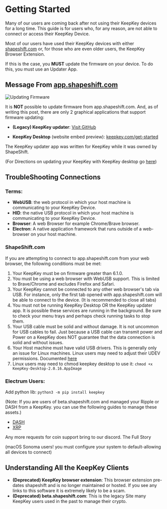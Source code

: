
# Getting Started

Many of our users are coming back after not using their KeepKey devices for a long time. This guide is for users who, for any reason, are not able to connect or access their KeepKey Device.

Most of our users have used their KeepKey devices with either [shapeshift.com](https://shapeshift.com) or, for those who are even older users, the KeepKey Browser Extension.

If this is the case, you **MUST** update the firmware on your device. To do this, you must use an Updater App.

## Message From [app.shapeshift.com](https://app.shapeshift.com)

<div style={{ display: 'flex', justifyContent: 'center' }}>
    <Image
        src="https://miro.medium.com/v2/resize:fit:640/format:webp/1*MNV7K8GaTjsRgL8rZ1iW-w.png"
        alt="Updating Firmware"
        width={300}
        height={200}
    />
</div>

It is **NOT** possible to update firmware from app.shapeshift.com. And, as of writing this post, there are only 2 graphical applications that support firmware updating:

- **(Legacy) KeepKey updater**: [Visit GitHub](https://github.com/keepkey/keepkey-updater)

- **KeepKey Desktop** (website embed preview): [keepkey.com/get-started](https://keepkey.com/get-started)

The KeepKey updater app was written for KeepKey while it was owned by ShapeShift.

(For Directions on updating your KeepKey with KeepKey desktop go [here](https://keepkey.com/get-started))

## TroubleShooting Connections

### Terms:

- **WebUSB**: the web protocol in which your host machine is communicating to your KeepKey Device.
- **HID**: the native USB protocol in which your host machine is communicating to your KeepKey Device.
- **Browser**: A web Browser for example Chrome/Brave browser.
- **Electron**: A native application framework that runs outside of a web-browser on your host machine.

### ShapeShift.com

If you are attempting to connect to app.shapeshift.com from your web browser, the following conditions must be met:

1. Your KeepKey must be on firmware greater than 6.1.0.
2. You must be using a web browser with WebUSB support. This is limited to Brave/Chrome and excludes Firefox and Safari.
3. Your KeepKey cannot be connected to any other web browser's tab via USB. For instance, only the first tab opened with app.shapeshift.com will be able to connect to the device. (It is recommended to close all tabs)
4. You must not be running KeepKey Desktop OR the KeepKey updater app. It is possible these services are running in the background. Be sure to check your menu trays and perhaps check running tasks to stop them.
5. Your USB cable must be solid and without damage. It is not uncommon for USB cables to fail. Just because a USB cable can transmit power and Power on a KeepKey does NOT guarantee that the data connection is solid and without issues.
6. Your Host machine must have valid USB drivers. This is generally only an issue for Linux machines. Linux users may need to adjust their UDEV permissions. Documented [here](https://support.shapeshift.com/hc/en-us)
7. Linux users may need to chmod keepkey desktop to use it: `chmod +x KeepKey-Desktop-2.0.16.AppImage`

### Electrum Users:

Add python lib: `python3 -m pip install keepkey`

(Note: If you are users of beta.shapeshift.com and managed your Ripple or DASH from a KeepKey. you can use the following guides to manage these assets.)

- [DASH](https://support.shapeshift.com/hc/en-us/articles/360009219260-Dash-DASH-)
- [XRP](https://support.shapeshift.com/hc/en-us/articles/360009220000-Ripple-XRP-)

Any more requests for coin support bring to our discord. The Full Story

(macOS Sonoma users! you must configure your system to default-allowing all devices to connect)

## Understanding All the KeepKey Clients

- **(Deprecated) KeepKey browser extension**: This browser extension pre-dates shapeshift and is no longer maintained or hosted. If you see any links to this software it is extremely likely to be a scam.
- **(Deprecated) beta.shapeshift.com**: This is the legacy Site many KeepKey users used in the past to manage their crypto.
